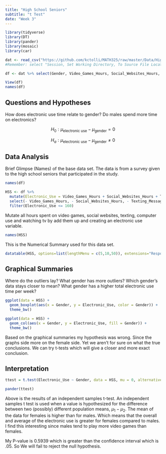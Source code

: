 ```yaml
---
title: "High School Seniors"
subtitle: "t Test"
date: "Week 3"
---
```



```r
library(tidyverse)
library(DT)
library(pander)
library(mosaic)
library(car)

dat <- read_csv("https://github.com/kctolli/MATH325/raw/master/Data/HighSchoolSeniors.csv") %>% na.omit()
#Remember: select "Session, Set Working Directory, To Source File Location", and then play this R-chunk into your console to read the HSS data into R. 

df <- dat %>% select(Gender, Video_Games_Hours, Social_Websites_Hours, Texting_Messaging_Hours, Computer_Use_Hours, Watching_TV_Hours)
```

```r
View(df)
names(df)
```


<!-- ## Instructions -->

<!-- 1. Use the HSS dataset in R to come up with a question that can be answered with a t Test.  -->
<!--   + Here is a link to the survey given to the students that participated in the [study](https://ww2.amstat.org/censusatschool/pdfs/C@SQuestionnaire.pdf): -->
<!--   + (Use the link to learn about what each column of data in the data set represents.) -->

<!-- 2. Establish why your question is interesting and rephrase the question using a statistical "null" and "alternative" hypothesis.  -->
<!--   + (Hint, see the "Math 325 Notebook -> R Help -> R-Markdown Hints" page of your textbook for instructions on how to write mathematical hypotheses.) -->

<!-- 3. Clearly answer your question using statistics. Be sure to compute a p-value and provide supporting numerical and graphical summaries.  -->
<!--   + Note: you can create "groups" from the data in many ways.  -->

## Questions and Hypotheses

How does electronic use time relate to gender? Do males spend more time on electronics? 

$$
  H_0: \mu_\text{electronic use} - \mu_\text{gender} = 0
$$

$$
  H_a: \mu_\text{electronic use} - \mu_\text{gender} \neq 0
$$

## Data Analysis

Brief Glimpse (Names) of the base data set. The data is from a survey given to the high school seniors that participated in the study. 

```r
names(df)
```

```r
HSS <- df %>% 
  mutate(Electronic_Use = Video_Games_Hours + Social_Websites_Hours + Texting_Messaging_Hours + Computer_Use_Hours + Watching_TV_Hours) %>% 
  select(- Video_Games_Hours, - Social_Websites_Hours, - Texting_Messaging_Hours, - Computer_Use_Hours,  - Watching_TV_Hours) %>% 
  filter(Electronic_Use <= 160)
```

Mutate all hours spent on video games, social websites, texting, computer use and watching tv by add them up and creating an electronic use variable. 

```r
names(HSS)
```

This is the Numerical Summary used for this data set.

```r
datatable(HSS, options=list(lengthMenu = c(5,10,50)), extensions="Responsive")
```

## Graphical Summaries

Where do the outliers lay? What gender has more outliers? Which gender's data stays closer to mean? What gender has a higher total electronic use time per week? 

```r
ggplot(data = HSS) + 
  geom_boxplot(aes(x = Gender, y = Electronic_Use, color = Gender)) +
  theme_bw()

ggplot(data = HSS) + 
  geom_col(aes(x = Gender, y = Electronic_Use, fill = Gender)) +
  theme_bw()
```

Based on the graphical summaries my hypothesis was wrong. Since the graphs side more on the female side. Yet we aren't for sure on what the true conclusions. We can try t-tests which will give a closer and more exact conclusion. 

## Interpretation

```r
ttest = t.test(Electronic_Use ~ Gender, data = HSS, mu = 0, alternative = "two.sided", conf.level = 0.95)

pander(ttest)
```

Above is the results of an independent samples t-test. An independent samples t test is used when a value is hypothesized for the difference between two (possibly) different population means, $\mu_1 - \mu_2$. The mean of the data for females is higher than for males. Which means that the overall and average of the electronic use is greater for females compared to males. I find this interesting since males tend to play more video games than females. 

My P-value is 0.5939 which is greater than the confidence interval which is .05. So We will fail to reject the null hypothesis.  

<!-- ```{r qqplot} -->
<!-- qqPlot(Electronic_Use ~ Gender, data = HSS) -->
<!-- ``` -->

